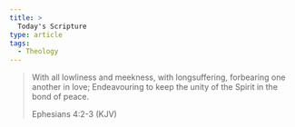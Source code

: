 ```yaml
---
title: >
  Today's Scripture
type: article
tags:
  - Theology
---
```


> With all lowliness and meekness, with longsuffering, forbearing one another in love; Endeavouring to keep the unity of the Spirit in the bond of peace.  
> 
> Ephesians 4:2-3 (KJV)

